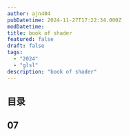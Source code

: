 ```yaml
---
author: ajn404
pubDatetime: 2024-11-27T17:22:34.000Z
modDatetime:
title: book of shader
featured: false
draft: false
tags:
  - "2024"
  - "glsl"
description: "book of shader"
---
```




## 目录

## 07

<ShaderTemplateUrl
  width="50"
  height="50"
  fragmentShaderPath="/assets/glsl/bookOfShader/07/1.frag"
  client:load
/>

<ShaderTemplateUrl
  width="50"
  height="50"
  fragmentShaderPath="/assets/glsl/bookOfShader/07/2.frag"
  client:load
/>

<ShaderTemplateUrl
  width="50"
  height="50"
  fragmentShaderPath="/assets/glsl/bookOfShader/07/3.frag"
  client:load
/>

<ShaderTemplateUrl
  width="50"
  height="50"
  fragmentShaderPath="/assets/glsl/bookOfShader/07/4.frag"
  client:load
/>

<ShaderTemplateUrl
  width="50"
  height="50"
  fragmentShaderPath="/assets/glsl/bookOfShader/07/5.frag"
  client:load
/>
